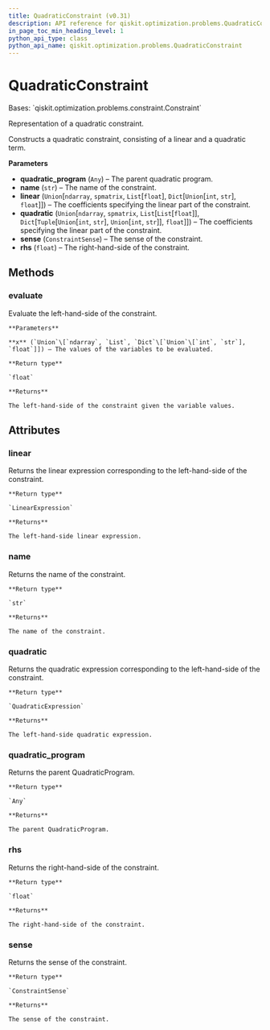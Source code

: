 ```yaml
---
title: QuadraticConstraint (v0.31)
description: API reference for qiskit.optimization.problems.QuadraticConstraint in qiskit v0.31
in_page_toc_min_heading_level: 1
python_api_type: class
python_api_name: qiskit.optimization.problems.QuadraticConstraint
---
```


# QuadraticConstraint

<Class id="qiskit.optimization.problems.QuadraticConstraint" isDedicatedPage={true} github="https://github.com/qiskit-community/qiskit-aqua/tree/stable/0.9/qiskit/optimization/problems/quadratic_constraint.py" signature="QuadraticConstraint(quadratic_program, name, linear, quadratic, sense, rhs)" modifiers="class">
  Bases: `qiskit.optimization.problems.constraint.Constraint`

  Representation of a quadratic constraint.

  Constructs a quadratic constraint, consisting of a linear and a quadratic term.

  **Parameters**

  *   **quadratic\_program** (`Any`) – The parent quadratic program.
  *   **name** (`str`) – The name of the constraint.
  *   **linear** (`Union`\[`ndarray`, `spmatrix`, `List`\[`float`], `Dict`\[`Union`\[`int`, `str`], `float`]]) – The coefficients specifying the linear part of the constraint.
  *   **quadratic** (`Union`\[`ndarray`, `spmatrix`, `List`\[`List`\[`float`]], `Dict`\[`Tuple`\[`Union`\[`int`, `str`], `Union`\[`int`, `str`]], `float`]]) – The coefficients specifying the linear part of the constraint.
  *   **sense** (`ConstraintSense`) – The sense of the constraint.
  *   **rhs** (`float`) – The right-hand-side of the constraint.

  ## Methods

  <span id="qiskit-optimization-problems-quadraticconstraint-evaluate" />

  ### evaluate

  <Function id="qiskit.optimization.problems.QuadraticConstraint.evaluate" signature="QuadraticConstraint.evaluate(x)">
    Evaluate the left-hand-side of the constraint.

    **Parameters**

    **x** (`Union`\[`ndarray`, `List`, `Dict`\[`Union`\[`int`, `str`], `float`]]) – The values of the variables to be evaluated.

    **Return type**

    `float`

    **Returns**

    The left-hand-side of the constraint given the variable values.
  </Function>

  ## Attributes

  ### linear

  <Attribute id="qiskit.optimization.problems.QuadraticConstraint.linear">
    Returns the linear expression corresponding to the left-hand-side of the constraint.

    **Return type**

    `LinearExpression`

    **Returns**

    The left-hand-side linear expression.
  </Attribute>

  ### name

  <Attribute id="qiskit.optimization.problems.QuadraticConstraint.name">
    Returns the name of the constraint.

    **Return type**

    `str`

    **Returns**

    The name of the constraint.
  </Attribute>

  ### quadratic

  <Attribute id="qiskit.optimization.problems.QuadraticConstraint.quadratic">
    Returns the quadratic expression corresponding to the left-hand-side of the constraint.

    **Return type**

    `QuadraticExpression`

    **Returns**

    The left-hand-side quadratic expression.
  </Attribute>

  ### quadratic\_program

  <Attribute id="qiskit.optimization.problems.QuadraticConstraint.quadratic_program">
    Returns the parent QuadraticProgram.

    **Return type**

    `Any`

    **Returns**

    The parent QuadraticProgram.
  </Attribute>

  ### rhs

  <Attribute id="qiskit.optimization.problems.QuadraticConstraint.rhs">
    Returns the right-hand-side of the constraint.

    **Return type**

    `float`

    **Returns**

    The right-hand-side of the constraint.
  </Attribute>

  ### sense

  <Attribute id="qiskit.optimization.problems.QuadraticConstraint.sense">
    Returns the sense of the constraint.

    **Return type**

    `ConstraintSense`

    **Returns**

    The sense of the constraint.
  </Attribute>
</Class>

